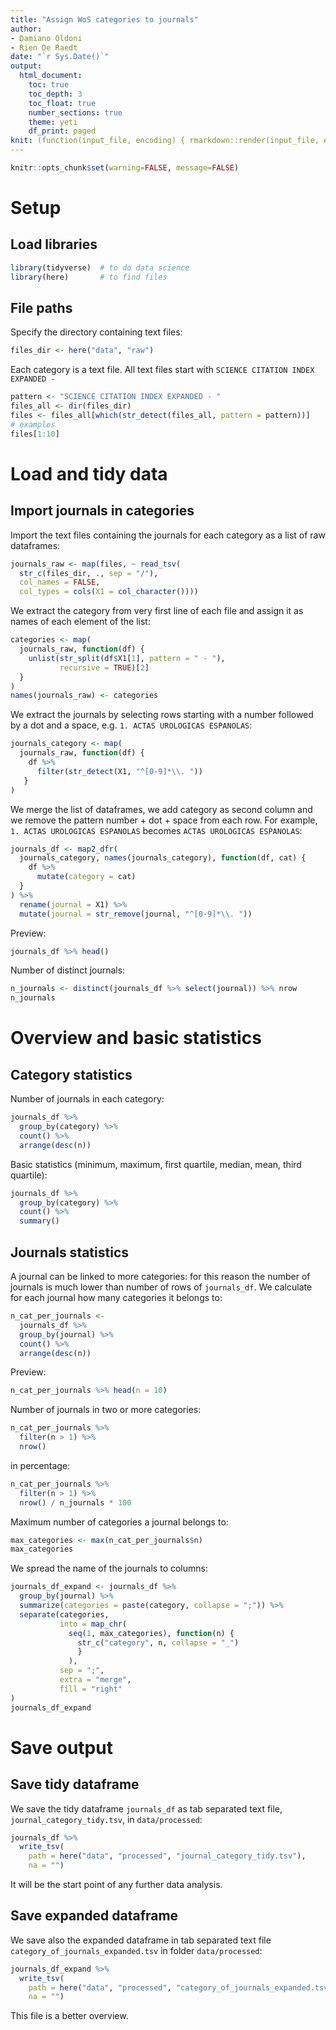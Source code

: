 ```yaml
---
title: "Assign WoS categories to journals"
author: 
- Damiano Oldoni
- Rien De Raedt
date: "`r Sys.Date()`"
output:
  html_document:
    toc: true
    toc_depth: 3
    toc_float: true
    number_sections: true
    theme: yeti
    df_print: paged
knit: (function(input_file, encoding) { rmarkdown::render(input_file, encoding = encoding, output_file = paste0("../docs/",sub(".Rmd", ".html", basename(input_file))))})
---
```



```r
knitr::opts_chunk$set(warning=FALSE, message=FALSE)
```

# Setup
 
## Load libraries
 
```r
library(tidyverse)  # to do data science
library(here)       # to find files
```

## File paths

Specify the directory containing text files:

```r
files_dir <- here("data", "raw")
```

Each category is a text file. All text files start with `SCIENCE CITATION INDEX EXPANDED - `

```r
pattern <- "SCIENCE CITATION INDEX EXPANDED - "
files_all <- dir(files_dir)
files <- files_all[which(str_detect(files_all, pattern = pattern))]
# examples
files[1:10]
```

# Load and tidy data

## Import journals in categories

Import the text files containing the journals for each category as a list of raw dataframes:

```r
journals_raw <- map(files, ~ read_tsv(
  str_c(files_dir, ., sep = "/"),
  col_names = FALSE, 
  col_types = cols(X1 = col_character())))
```

We extract the category from very first line of each file and assign it as names of each element of the list:

```r
categories <- map(
  journals_raw, function(df) {
    unlist(str_split(df$X1[1], pattern = " - "), 
           recursive = TRUE)[2]
  }
)
names(journals_raw) <- categories
```

We extract the journals by selecting rows starting with a number followed by a dot and a space, e.g. `1. ACTAS UROLOGICAS ESPANOLAS`:

```r
journals_category <- map(
  journals_raw, function(df) {
    df %>%
      filter(str_detect(X1, "^[0-9]*\\. "))
   }
)
```

We merge the list of dataframes, we add category as second column and we remove the pattern number + dot + space from each row. For example,  `1. ACTAS UROLOGICAS ESPANOLAS` becomes `ACTAS UROLOGICAS ESPANOLAS`:

```r
journals_df <- map2_dfr(
  journals_category, names(journals_category), function(df, cat) {
    df %>% 
      mutate(category = cat)
  }
) %>%
  rename(journal = X1) %>%
  mutate(journal = str_remove(journal, "^[0-9]*\\. "))
```


Preview:

```r
journals_df %>% head()
```

Number of distinct journals:

```r
n_journals <- distinct(journals_df %>% select(journal)) %>% nrow
n_journals
```

# Overview and basic statistics

## Category statistics

Number of journals in each category:

```r
journals_df %>%
  group_by(category) %>%
  count() %>%
  arrange(desc(n))
```

Basic statistics (minimum, maximum, first quartile, median, mean, third quartile):

```r
journals_df %>%
  group_by(category) %>%
  count() %>%
  summary()
```

## Journals statistics

A journal can be linked to more categories: for this reason the number of journals is much lower than number of rows of `journals_df`. We calculate for each journal how many categories it belongs to:

```r
n_cat_per_journals <- 
  journals_df %>%
  group_by(journal) %>%
  count() %>%
  arrange(desc(n))
```

Preview:

```r
n_cat_per_journals %>% head(n = 10)
```

Number of journals in two or more categories:

```r
n_cat_per_journals %>%
  filter(n > 1) %>%
  nrow()
```

in percentage:

```r
n_cat_per_journals %>%
  filter(n > 1) %>%
  nrow() / n_journals * 100
```

Maximum number of categories a journal belongs to:

```r
max_categories <- max(n_cat_per_journals$n)
max_categories
```

We spread the name of the journals to columns:

```r
journals_df_expand <- journals_df %>%
  group_by(journal) %>%
  summarize(categories = paste(category, collapse = ";")) %>%
  separate(categories, 
           into = map_chr(
             seq(1, max_categories), function(n) {
               str_c("category", n, collapse = "_")
               }
             ),
           sep = ";",
           extra = "merge",
           fill = "right"
)
journals_df_expand
```

# Save output

## Save tidy dataframe

We save the tidy dataframe `journals_df` as tab separated text file, `journal_category_tidy.tsv`, in `data/processed`:

```r
journals_df %>%
  write_tsv(
    path = here("data", "processed", "journal_category_tidy.tsv"),
    na = "")
```

It will be the start point of any further data analysis.

## Save expanded dataframe

We save also the expanded dataframe in tab separated text file `category_of_journals_expanded.tsv` in folder `data/processed`:

```r
journals_df_expand %>%
  write_tsv(
    path = here("data", "processed", "category_of_journals_expanded.tsv"),
    na = "")
```

This file is a better overview.
